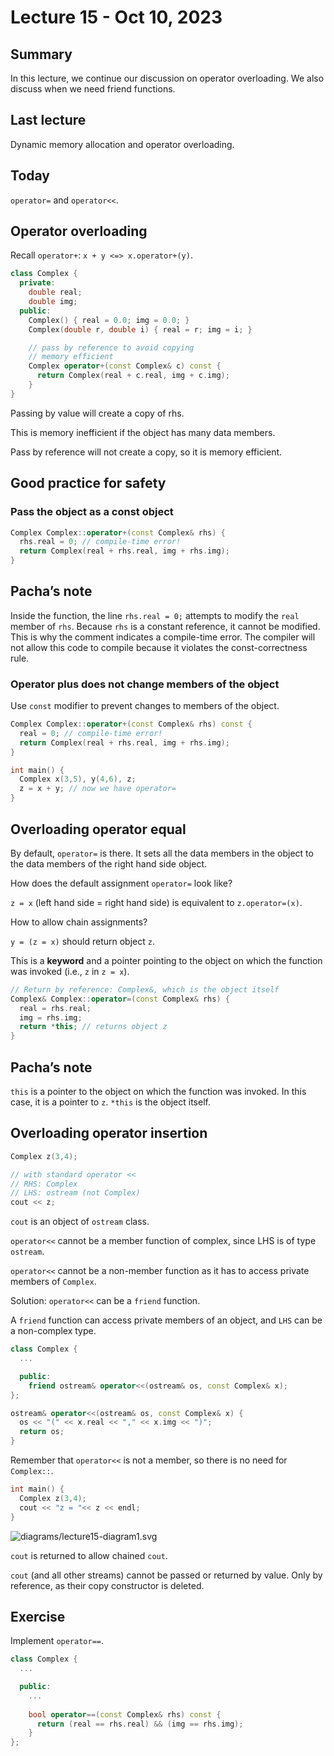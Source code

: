 # Lecture 15 - Oct 10, 2023

## Summary

In this lecture, we continue our discussion on operator overloading. We also
discuss when we need friend functions. 

## Last lecture

Dynamic memory allocation and operator overloading.

## Today

`operator=` and `operator<<`.

## Operator overloading

Recall `operator+`: `x + y <=> x.operator+(y)`.

```cpp
class Complex {
  private:
    double real;
    double img;
  public:
    Complex() { real = 0.0; img = 0.0; }
    Complex(double r, double i) { real = r; img = i; }

    // pass by reference to avoid copying
    // memory efficient
    Complex operator+(const Complex& c) const {
      return Complex(real + c.real, img + c.img);
    }
}
```

Passing by value will create a copy of rhs.

This is memory inefficient if the object has many data members.

Pass by reference will not create a copy, so it is memory efficient.

## Good practice for safety

### Pass the object as a const object

```cpp
Complex Complex::operator+(const Complex& rhs) {
  rhs.real = 0; // compile-time error!
  return Complex(real + rhs.real, img + rhs.img);
}
```

::: {.callout-note icon=false}
## Pacha's note

Inside the function, the line `rhs.real = 0;` attempts to modify the `real`
member of `rhs`. Because `rhs` is a constant reference, it cannot be modified.
This is why the comment indicates a compile-time error. The compiler will not 
allow this code to compile because it violates the const-correctness rule.
:::

### Operator plus does not change members of the object

Use `const` modifier to prevent changes to members of the object.

```cpp
Complex Complex::operator+(const Complex& rhs) const {
  real = 0; // compile-time error!
  return Complex(real + rhs.real, img + rhs.img);
}

int main() {
  Complex x(3,5), y(4,6), z;
  z = x + y; // now we have operator=
}
```

## Overloading operator equal

By default, `operator=` is there. It sets all the data members in the object to
the data members of the right hand side object.

How does the default assignment `operator=` look like?

`z = x` (left hand side = right hand side) is equivalent to `z.operator=(x)`.

How to allow chain assignments?

`y = (z = x)` should return object `z`.

This is a **keyword** and a pointer pointing to the object on which the function
was invoked (i.e., `z` in `z = x`).

```cpp
// Return by reference: Complex&, which is the object itself
Complex& Complex::operator=(const Complex& rhs) {
  real = rhs.real;
  img = rhs.img;
  return *this; // returns object z
}
```

::: {.callout-note icon=false}
## Pacha's note

`this` is a pointer to the object on which the function was invoked. In this
case, it is a pointer to `z`. `*this` is the object itself.
:::

## Overloading operator insertion

```cpp
Complex z(3,4);

// with standard operator <<
// RHS: Complex
// LHS: ostream (not Complex)
cout << z;
```

`cout` is an object of `ostream` class.

`operator<<` cannot be a member function of complex, since LHS is of type
`ostream`.

`operator<<` cannot be a non-member function as it has to access private members
of `Complex`.

Solution: `operator<<` can be a `friend` function.

A `friend` function can access private members of an object, and `LHS` can be a
non-complex type.

```cpp
class Complex {
  ...

  public:
    friend ostream& operator<<(ostream& os, const Complex& x);
};

ostream& operator<<(ostream& os, const Complex& x) {
  os << "(" << x.real << "," << x.img << ")";
  return os;
}
```

Remember that `operator<<` is not a member, so there is no need for `Complex::`.

```cpp
int main() {
  Complex z(3,4);
  cout << "z = "<< z << endl;
}
```

<img src="diagrams/lecture15-diagram1.svg" alt="diagrams/lecture15-diagram1.svg">

`cout` is returned to allow chained `cout`.

`cout` (and all other streams) cannot be passed or returned by value. Only by
reference, as their copy constructor is deleted.

## Exercise

Implement `operator==`.

```cpp
class Complex {
  ...

  public:
    ...
    
    bool operator==(const Complex& rhs) const {
      return (real == rhs.real) && (img == rhs.img);
    }
};
```